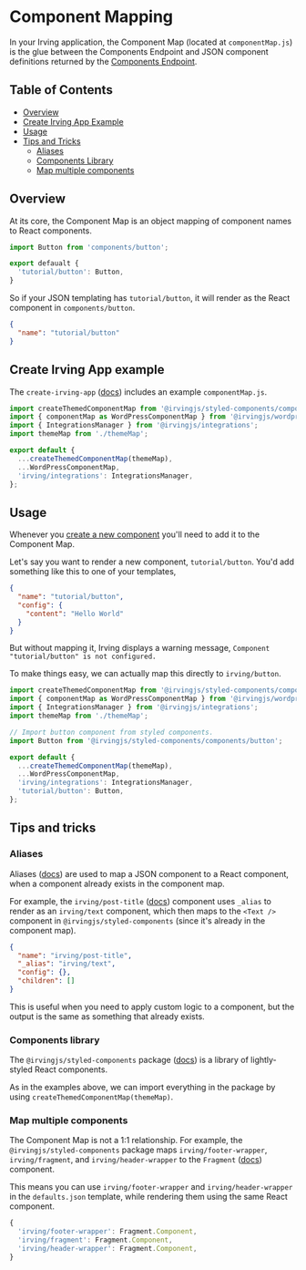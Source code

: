<Meta title="Components|Component Mapping" />

# Component Mapping
In your Irving application, the Component Map (located at `componentMap.js`) is the glue between the Components Endpoint and JSON component definitions returned by the [Components Endpoint](?path=/docs/components-components-endpoint--page).

## Table of Contents
* [Overview](?path=/docs/components-component-mapping--page#overview)
* [Create Irving App Example](?path=/docs/components-component-mapping--page#create-irving-app-example)
* [Usage](?path=/docs/components-component-mapping--page#usage)
* [Tips and Tricks](?path=/docs/components-component-mapping--page#tips-and-tricks)
  * [Aliases](?path=/docs/components-component-mapping--page#aliases)
  * [Components Library](?path=/docs/components-component-mapping--page#components-library)
  * [Map multiple components](?path=/docs/components-component-mapping--page#map-multiple-components)

## Overview
At its core, the Component Map is an object mapping of component names to React components.

```js
import Button from 'components/button';

export defaualt {
  'tutorial/button': Button,
}
```

So if your JSON templating has `tutorial/button`, it will render as the React component in `components/button`.
```json
{
  "name": "tutorial/button"
}
```

## Create Irving App example
The `create-irving-app` ([docs](https://github.com/alleyinteractive/create-irving-app/blob/master/componentMap.js)) includes an example `componentMap.js`.
```js
import createThemedComponentMap from '@irvingjs/styled-components/componentMap';
import { componentMap as WordPressComponentMap } from '@irvingjs/wordpress';
import { IntegrationsManager } from '@irvingjs/integrations';
import themeMap from './themeMap';

export default {
  ...createThemedComponentMap(themeMap),
  ...WordPressComponentMap,
  'irving/integrations': IntegrationsManager,
};
```

## Usage
Whenever you [create a new component](?path=/docs/tutorial-creating-a-new-component--page) you'll need to add it to the Component Map.

Let's say you want to render a new component, `tutorial/button`. You'd add something like this to one of your templates,
```json
{
  "name": "tutorial/button",
  "config": {
    "content": "Hello World"
  }
}
```

But without mapping it, Irving displays a warning message, `Component "tutorial/button" is not configured.`

<!-- @todo add a screenshot of the warning message -->

To make things easy, we can actually map this directly to `irving/button`.

```js
import createThemedComponentMap from '@irvingjs/styled-components/componentMap';
import { componentMap as WordPressComponentMap } from '@irvingjs/wordpress';
import { IntegrationsManager } from '@irvingjs/integrations';
import themeMap from './themeMap';

// Import button component from styled components.
import Button from '@irvingjs/styled-components/components/button';

export default {
  ...createThemedComponentMap(themeMap),
  ...WordPressComponentMap,
  'irving/integrations': IntegrationsManager,
  'tutorial/button': Button,
};
```

## Tips and tricks

### Aliases
Aliases ([docs](?path=/docs/components-components-structure--page#_alias---string-experimental)) are used to map a JSON component to a React component, when a component already exists in the component map.

For example, the `irving/post-title` ([docs](?path=/docs/wordpress-components-post-title--page)) component uses `_alias` to render as an `irving/text` component, which then maps to the `<Text />` component in `@irvingjs/styled-components` (since it's already in the component map).

```json
{
  "name": "irving/post-title",
  "_alias": "irving/text",
  "config": {},
  "children": []
}
```

This is useful when you need to apply custom logic to a component, but the output is the same as something that already exists.

### Components library
The `@irvingjs/styled-components` package ([docs](?path=/docs/components-components-library--page)) is a library of lightly-styled React components.

As in the examples above, we can import everything in the package by using `createThemedComponentMap(themeMap)`.

### Map multiple components
The Component Map is not a 1:1 relationship. For example, the `@irvingjs/styled-components` package maps `irving/footer-wrapper`, `irving/fragment`, and `irving/header-wrapper` to the `Fragment` ([docs](?path=/docs/styled-components-fragment--basic-eample)) component.

This means you can use `irving/footer-wrapper` and `irving/header-wrapper` in the `defaults.json` template, while rendering them using the same React component.

```js
{
  'irving/footer-wrapper': Fragment.Component,
  'irving/fragment': Fragment.Component,
  'irving/header-wrapper': Fragment.Component,
}
````
